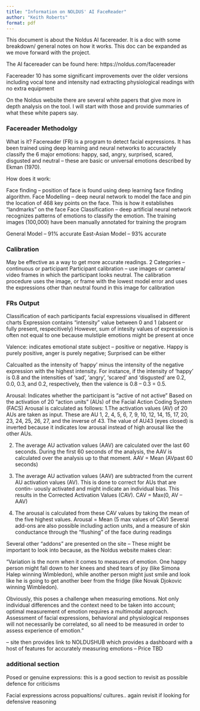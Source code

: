 ```yaml
---
title: "Information on NOLDUS' AI FaceReader"
author: "Keith Roberts"
format: pdf
---
```


This document is about the Noldus AI facereader. It is a doc with some breakdown/ general notes on how it works. This doc can be expanded as we move forward with the project.

The AI facereader can be found here: https://noldus.com/facereader

Facereader 10 has some significant improvements over the older versions including vocal tone and intensity nad extracting physiological readings with no extra equipment



On the Noldus website there are several white papers that give more in depth analysis on the tool. I will start with those and provide summaries of what these white papers say.

### Facereader Methodolgy

What is it?
Facereader (FR) is a program to detect facial expressions.
It has been trained using deep learning and neural networks to accuractely classify the 6 major emotions: happy, sad, angry, surprised, scared, disgusted and neutral -- these are basic or universal emotions described by Ekman (1970). 

How does it work:

Face finding -- position of face is found using deep learning face finding algorithm. 
Face Modelling -- deep neural network to model the face and pin the location of 468 key points on the face. This is how it establishes "landmarks" on the face
Face Classification -- deep artificial neural network recognizes patterns of emotions to classify the emotion. The training images (100,000) have been manually annotated for training the program

General Model -- 91% accurate
East-Asian Model -- 93% accurate

### Calibration

May be effective as a way to get more accurate readings.
2 Categories -- continuous or participant
Participant calibration --  use images or camera/ video frames in
which the participant looks neutral. The calibration procedure uses the
image, or frame with the lowest model error and uses the expressions other than neutral found in this image for calibration

### FRs Output

Classification of each participants facial expressions
visualised in different charts
Expression contains "intensity" value between 0 and 1 (absent or fully present, respecitively)
However, sum of intesity values of expression is often not equal to one because mulstiple emotions might be present at once

Valence:
indicates emotional state subject -- positive or negative. Happy is purely positive, anger is purely negative; Surprised can be either

Calcualted as the intensity of ‘happy’ minus the intensity of the negative expression with the highest intensity. For instance, if the intensity of ‘happy’ is 0.8 and the intensities of ‘sad’, ‘angry’, ‘scared’ and ‘disgusted’ are 0.2, 0.0, 0.3, and 0.2, respectively, then the valence is 0.8 – 0.3 = 0.5.

Arousal:
Indicates whether the participant is "active of not active"
Based on the activation of 20 "action units" (AUs) of the Facial Action Coding System (FACS) Arousal is calculated as follows:
1.The activation values (AV) of 20 AUs are taken as input. These are AU 1, 2, 4,
5, 6, 7, 9, 10, 12, 14, 15, 17, 20, 23, 24, 25, 26, 27, and the inverse of 43. The value of AU43 (eyes closed) is inverted because it indicates low arousal instead
of high arousal like the other AUs.

2. The average AU activation values (AAV) are calculated over the last 60
seconds. During the first 60 seconds of the analysis, the AAV is calculated
over the analysis up to that moment. AAV = Mean (AVpast 60 seconds)

3. The average AU activation values (AAV) are subtracted from the current
AU activation values (AV). This is done to correct for AUs that are contin-
uously activated and might indicate an individual bias. This results in the
Corrected Activation Values (CAV). CAV = Max(0, AV – AAV)

4. The arousal is calculated from these CAV values by taking the mean of the
five highest values. Arousal = Mean (5 max values of CAV)
Several add-ons are also possible including action units, and a measure of skin conductance through the "flushing" of the face during readings



Several other "addons" are presented on the site -- These might be important to look into because, as the Noldus website makes clear:

"Variation is the norm when it comes to measures of emotion. One happy person might fall down to her knees and shed tears of joy (like Simona Halep winning Wimbledon), while another person might just smile and look like he is going to get another beer from the fridge (like Novak Djokovic winning Wimbledon).

Obviously, this poses a challenge when measuring emotions. Not only individual differences and the context need to be taken into account; optimal measurement of emotion requires a multimodal approach. Assessment of facial expressions, behavioral and physiological responses will not necessarily be correlated, so all need to be measured in order to assess experience of emotion."

-- site then provides link to NOLDUSHUB which provides a dashboard with a host of features for accurately measuring emotions -- Price TBD

### additional section

Posed or genuine expressions: this is a good section to revisit as possible defence for criticisms

Facial expressions across popualtions/ cultures.. again revisit if looking for defensive reasoning
 
 